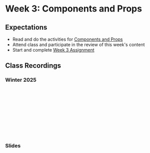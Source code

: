 # Week 3: Components and Props

## Expectations

- Read and do the activities for [Components and Props](/week-3/components-and-props)
- Attend class and participate in the review of this week's content
- Start and complete [Week 3 Assignment](/week-3/assignment)

## Class Recordings

### Winter 2025

<iframe
  style={{ width: "100%", aspectRatio: "16/9" }}
  src=""
  title="YouTube video player"
  frameBorder="0"
  allow="accelerometer; autoplay; clipboard-write; encrypted-media; gyroscope; picture-in-picture; web-share"
  allowFullScreen="allowFullScreen"
></iframe>

### Slides


<Slideshow file="/week-3/slides" />
